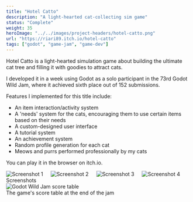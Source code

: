 ```yaml
---
title: "Hotel Catto"
description: "A light-hearted cat-collecting sim game"
status: "Complete"
weight: 35
heroImage: "../../images/project-headers/hotel-catto.png"
url: "https://riari89.itch.io/hotel-catto"
tags: ["godot", "game-jam", "game-dev"]
---
```


Hotel Catto is a light-hearted simulation game about building the ultimate cat tree and filling it with goodies to attract cats.

I developed it in a week using Godot as a solo participant in the 73rd <ExternalLink url="https://godotwildjam.com/">Godot Wild Jam</ExternalLink>, where it achieved sixth place out of 152 submissions.

Features I implemented for this title include:

* An item interaction/activity system
* A 'needs' system for the cats, encouraging them to use certain items based on their needs
* A custom-designed user interface
* A tutorial system
* An achievement system
* Random profile generation for each cat
* Meows and purrs performed professionally by my cats

You can <ExternalLink url="https://riari89.itch.io/hotel-catto">play it in the browser on itch.io</ExternalLink>.

<div class="columns columns--2">
    <Image src={imageScreenshot1} alt="Screenshot 1" />
    <Image src={imageScreenshot2} alt="Screenshot 2" />
    <Image src={imageScreenshot3} alt="Screenshot 3" />
    <Image src={imageScreenshot4} alt="Screenshot 4" />
</div>
<div class="caption">Screenshots</div>

<Image src={imageGWJScoreTable} alt="Godot Wild Jam score table" />
<div class="caption">The game's score table at the end of the jam</div>
